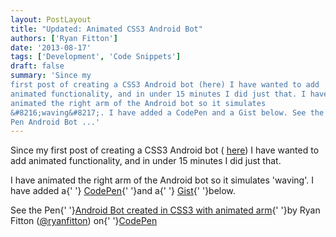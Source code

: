 ```yaml
---
layout: PostLayout
title: "Updated: Animated CSS3 Android Bot"
authors: ['Ryan Fitton']
date: '2013-08-17'
tags: ['Development', 'Code Snippets']
draft: false
summary: 'Since my
first post of creating a CSS3 Android bot (here) I have wanted to add
animated functionality, and in under 15 minutes I did just that. I have
animated the right arm of the Android bot so it simulates
&#8216;waving&#8217;. I have added a CodePen and a Gist below. See the
Pen Android Bot ...'
---
```


Since my first post of creating a CSS3 Android bot ( [here](https://ryanfitton.co.uk/blog/android-bot-created-in-css3-code-snippet/ "Android Bot created in CSS3 code snippet")) I have wanted to add animated functionality, and in under 15 minutes I did just that.

I have animated the right arm of the Android bot so it simulates 'waving'. I have added a{\' \'} [CodePen](https://codepen.io/ryanfitton/pen/xuikf "A CodePen demo of an animated CSS3 Android bot"){\' \'}and a{\' \'} [Gist](https://gist.github.com/ryanfitton/6258769 "Github Gist link to source code of an animated CSS3 Android bot"){\' \'}below.

See the Pen{\' \'}[Android Bot created in CSS3 with animated arm](https://codepen.io/ryanfitton/pen/xuikf){\' \'}by Ryan Fitton ([\@ryanfitton](https://codepen.io/ryanfitton)) on{\' \'}[CodePen](http://codepen.io)
